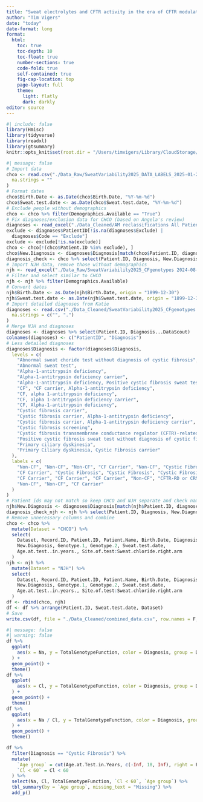 ```yaml
---
title: "Sweat electrolytes and CFTR activity in the era of CFTR modulators"
author: "Tim Vigers"
date: "today"
date-format: long
format:
  html:
    toc: true
    toc-depth: 10
    toc-float: true
    number-sections: true
    code-fold: true
    self-contained: true
    fig-cap-location: top
    page-layout: full
    theme:
      light: flatly
      dark: darkly
editor: source
---
```


```r
#| include: false
library(Hmisc)
library(tidyverse)
library(readxl)
library(gtsummary)
knitr::opts_knit$set(root.dir = "/Users/timvigers/Library/CloudStorage/OneDrive-TheUniversityofColoradoDenver/Vigers/CF/Edith Zemanick/Sweat Variability")
```

```r
#| message: false
# Import data
chco <- read.csv("./Data_Raw/SweatVariability2025_DATA_LABELS_2025-01-21_1211.csv",
  na.strings = ""
)
# Format dates
chco$Birth.Date <- as.Date(chco$Birth.Date, "%Y-%m-%d")
chco$Sweat.test.date <- as.Date(chco$Sweat.test.date, "%Y-%m-%d")
# Exclude people without demographics
chco <- chco %>% filter(Demographics.Available == "True")
# Fix diagnoses/exclusion data for CHCO (based on Angela's review)
diagnoses <- read_excel("./Data_Cleaned/AM reclassifications All Patients with CF or Non-CF.xlsx")
exclude <- diagnoses$PatientID[!is.na(diagnoses$Exclude) |
  diagnoses$Code == "Exclude"]
exclude <- exclude[!is.na(exclude)]
chco <- chco[!(chco$Patient.ID %in% exclude), ]
chco$New.Diagnosis <- diagnoses$Diagnosis[match(chco$Patient.ID, diagnoses$PatientID)]
diagnosis_check <- chco %>% select(Patient.ID, Diagnosis, New.Diagnosis)
# Import NJH data, remove those without demographics
njh <- read_excel("./Data_Raw/SweatVariability2025_CFgenotypes 2024-08-21.xlsx", .name_repair = "universal")
# Filter and select similar to CHCO
njh <- njh %>% filter(Demographics.Available)
# Convert dates
njh$Birth.Date <- as.Date(njh$Birth.Date, origin = "1899-12-30")
njh$Sweat.test.date <- as.Date(njh$Sweat.test.date, origin = "1899-12-30")
# Import detailed diagnoses from Katie
diagnoses <- read.csv("./Data_Cleaned/SweatVariability2025_CFgenotypes.csv",
  na.strings = c("", ".")
)
# Merge NJH and diagnoses
diagnoses <- diagnoses %>% select(Patient.ID, Diagnosis...DataScout)
colnames(diagnoses) <- c("PatientID", "Diagnosis")
# Less detailed diagnoses
diagnoses$Diagnosis <- factor(diagnoses$Diagnosis,
  levels = c(
    "Abnormal sweat choride test without diagnosis of cystic fibrosis",
    "Abnormal sweat test",
    "Alpha-1-antitrypsin deficiency",
    "Alpha-1-antitrypsin deficiency carrier",
    "Alpha-1-antitrypsin deficiency, Positive cystic fibrosis sweat test without diagnosis of cystic fibrosis",
    "CF", "CF carrier, Alpha-1-antitrypsin deficiency",
    "CF, alpha 1-antitrypsin deficiency",
    "CF, alpha 1-antitrypsin deficiency carrier",
    "CF, Alpha-1-antitrypsin deficiency",
    "Cystic fibrosis carrier",
    "Cystic fibrosis carrier, Alpha-1-antitrypsin deficiency",
    "Cystic fibrosis carrier, Alpha-1-antitrypsin deficiency carrier",
    "Cystic fibrosis screening",
    "Cystic fibrosis transmembrane conductance regulator (CFTR)-related disorder",
    "Positive cystic fibrosis sweat test without diagnosis of cystic fibrosis",
    "Primary ciliary dyskinesia",
    "Primary Ciliary dyskinesia, Cystic Fibrosis carrier"
  ),
  labels = c(
    "Non-CF", "Non-CF", "Non-CF", "CF Carrier", "Non-CF", "Cystic Fibrosis",
    "CF Carrier", "Cystic Fibrosis", "Cystic Fibrosis", "Cystic Fibrosis",
    "CF Carrier", "CF Carrier", "CF Carrier", "Non-CF", "CFTR-RD or CRMS",
    "Non-CF", "Non-CF", "CF Carrier"
  )
)
# Patient ids may not match so keep CHCO and NJH separate and check names after
njh$New.Diagnosis <- diagnoses$Diagnosis[match(njh$Patient.ID, diagnoses$PatientID)]
diagnosis_check_njh <- njh %>% select(Patient.ID, Diagnosis, New.Diagnosis)
# Remove unnecessary columns and combine
chco <- chco %>%
  mutate(Dataset = "CHCO") %>%
  select(
    Dataset, Record.ID, Patient.ID, Patient.Name, Birth.Date, Diagnosis,
    New.Diagnosis, Genotype.1, Genotype.2, Sweat.test.date,
    Age.at.test..in.years., Site.of.test:Sweat.chloride.right.arm
  )
njh <- njh %>%
  mutate(Dataset = "NJH") %>%
  select(
    Dataset, Record.ID, Patient.ID, Patient.Name, Birth.Date, Diagnosis,
    New.Diagnosis, Genotype.1, Genotype.2, Sweat.test.date,
    Age.at.test..in.years., Site.of.test:Sweat.chloride.right.arm
  )
df <- rbind(chco, njh)
df <- df %>% arrange(Patient.ID, Sweat.test.date, Dataset)
# Save
write.csv(df, file = "./Data_Cleaned/combined_data.csv", row.names = F, na = "")
```

```r
#| message: false
#| warning: false
df %>%
  ggplot(
    aes(x = Na, y = TotalGenotypeFunction, color = Diagnosis, group = Diagnosis)
  ) +
  geom_point() +
  theme()
df %>%
  ggplot(
    aes(x = Cl, y = TotalGenotypeFunction, color = Diagnosis, group = Diagnosis)
  ) +
  geom_point() +
  theme()
df %>%
  ggplot(
    aes(x = Na / Cl, y = TotalGenotypeFunction, color = Diagnosis, group = Diagnosis)
  ) +
  geom_point() +
  theme()
```

```r
df %>%
  filter(Diagnosis == "Cystic Fibrosis") %>%
  mutate(
    `Age group` = cut(Age.at.Test.in.Years, c(-Inf, 18, Inf), right = F),
    `Cl < 60` = Cl < 60
  ) %>%
  select(Na, Cl, TotalGenotypeFunction, `Cl < 60`, `Age group`) %>%
  tbl_summary(by = `Age group`, missing_text = "Missing") %>%
  add_p()
```
